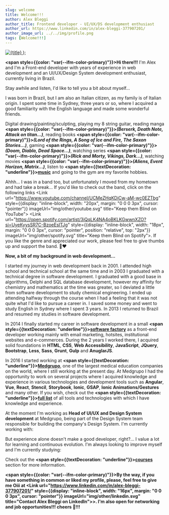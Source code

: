 ```yaml
---
slug: welcome
title: Welcome!!!
author: Alex Bleggi
author_title: Frontend developer - UI/UX/DS development enthusiast
author_url: https://www.linkedin.com/in/alex-bleggi-377907201/
author_image_url: ../../img/profile.png
tags: [Welcome!!!]
---
```




  <a href={url} target="_blank">
    <img style={style} src={useBaseUrl(imageUrl)} alt={title} />
  </a>
);

**<span style={{color: "var(--ifm-color-primary)"}}>Hi there!!!</span>** I'm Alex and I'm a Front-end developer with <Experience></Experience> years of experience in web development and an UI/UX/Design
System development enthusiast, currently living in Brazil.

Stay awhile and listen, I'd like to tell you a bit about myself...

<!--truncate-->

I was born in Brazil, but I am also an Italian citizen, as my family is of Italian origin. I spent some time in Sydney, three years or so, where I acquired a good familiarity with the English language and made some wonderful friends.

Digital drawing/painting/sculpting, playing my 8 string guitar, reading manga **<span style={{color: "var(--ifm-color-primary)"}}>_(Berserk, Death Note, Attack on titan...)_</span>**,
reading books **<span style={{color: "var(--ifm-color-primary)"}}>_(Lord of the Rings, A Song of Ice and Fire, The Saxon Stories...)_</span>**, gaming **<span style={{color: "var(--ifm-color-primary)"}}>_(Doom, Diablo, Dead Space...)_</span>**, watching series
**<span style={{color: "var(--ifm-color-primary)"}}>_(Rick and Morty, Vikings, Dark...)_</span>**, watching movies **<span style={{color: "var(--ifm-color-primary)"}}>_(Aliens, Event Horizon, Matrix...)_</span>**, listen to **<span style={{textDecoration: "underline"}}>[music](https://open.spotify.com/user/6fxgq33nqg0d0v06fac1irobq)</span>** and going to the gym are my favorite hobbies.

Ahhh... I was in a band too, but unfortunately I moved from my hometown and had take a break... If you'd like to check out the band, click on the following
links <Link url="https://www.youtube.com/channel/UCMeZHqKDiCw-aM-wc0EZTbg" style={{display: "inline-block", width: "20px", margin: "0 0 0 3px", cursor: "pointer"}} imageUrl="img/other/youtube.svg" title="Keep them Blind on YouTube"></Link> <Link url="https://open.spotify.com/artist/3iQqLK4NA4oBKLKGwwnXZO?si=UyeKyysSR7C-BzoeEsITJg" style={{display: "inline-block", width: "18px", margin: "0 0 0 3px", cursor: "pointer", position: "relative", top: "2px"}} imageUrl="img/other/spotify.svg" title="Keep them Blind on Spotify"></Link>.
If you like the genre and appreciated our work, please feel free to give thumbs up and support the band. 🤘❤️

**Now, a bit of my background in web development...**

I started my journey in web development back in 2001. I attended high school and technical school at the same time and in 2003 I graduated with a technical degree in software development. I graduated with a good base in algorithms,
Delphi and SQL database development, however my affinity for chemistry and mathematics at the time was greater, so I deviated a little from software development to study chemical engineering. I ended up attending
halfway through the course when I had a feeling that it was not quite what I'd like to pursue a career in. I saved some money and went to study English in Sydney where I spent 3 years. In 2013 I returned to Brazil and resumed my
studies in software development.

In 2014 I finally started my career in software development in a small **<span style={{textDecoration: "underline"}}>[software factory](https://www.linkedin.com/company/axys/)</span>** as a front-end developer working mainly with email marketing, hotsites, institutional websites and e-commerces.
During the 2 years I worked there, I acquired solid foundations in **HTML**, **CSS**, **Web Accessibility**, **JavaScript**, **JQuery**, **Bootstrap**, **Less**, **Sass**, **Grunt**, **Gulp** and **AnuglarJS**.

In 2016 I started working at **<span style={{textDecoration: "underline"}}>[Medgrupo](https://www.linkedin.com/company/medgrupo/)</span>**, one of the largest medical education companies on the world, where I still working at the present day.
At Medgrupo I had the opportunity to work on several projects where I acquired knowledge and experience in various technologies and development tools such as **Angular**, **Vue**, **React**, **Stencil**, **Storybook**, **Ionic**, **GSAP**, **Ionic Animations/Gestures** and many other.
If you wish, check out the **<span style={{textDecoration: "underline"}}>[full list](https://alexbleggi.netlify.app/knowledge)</span>** of all tools and technologies with which I have knowledge and experience.

At the moment I'm working as **Head of UI/UX and Design System development** at Medgrupo, being part of the Design System team responsible for building the company's Design System. I'm currently working with:

<Link url="https://stenciljs.com/" style={{display: "inline-block", width: "80px", margin: "0 10px 20px 0", cursor: "pointer"}} imageUrl="img/knowledge/stencil-js-gray.svg" title="Stencil.js"></Link>
<Link url="https://sass-lang.com/" style={{display: "inline-block", width: "80px", margin: "0 10px 20px 0", cursor: "pointer"}} imageUrl="img/knowledge/sass.svg" title="SCSS"></Link>
<Link url="https://storybook.js.org/" style={{display: "inline-block", width: "65px", margin: "0 10px 20px 0", cursor: "pointer"}} imageUrl="img/knowledge/storybook.svg" title="Storybook"></Link>
<Link url="https://ionicframework.com/docs/utilities/animations" style={{display: "inline-block", width: "70px", margin: "0 0 20px 0", cursor: "pointer"}} imageUrl="img/knowledge/ionic.svg" title="Ionic Animations and Gestures"></Link>

But experience alone doesn't make a good developer, right?... I value a lot for learning and continuous evolution. I'm always looking to improve myself and I'm currently studying:

<Link url="https://nextjs.org/" style={{display: "inline-block", width: "100px", margin: "0 0 20px 0", cursor: "pointer"}} imageUrl="img/knowledge/next-js-gray.svg" title="next.js"></Link>

Check out the **<span style={{textDecoration: "underline"}}>[courses](https://alexbleggi.netlify.app/courses)</span>** section for more information.

**<span style={{color: "var(--ifm-color-primary)"}}>By the way, if you have something in common or liked my profile, please, feel free to give me Oiii at <Link url="https://www.linkedin.com/in/alex-bleggi-377907201/" style={{display: "inline-block", width: "16px", margin: "0 0 0 3px", cursor: "pointer"}} imageUrl="img/other/linkedin.svg" title="Contact Alex Bleggi on LinkedIn">></Link>.
I'm also open for networking and job opportunities!!! cheers 🍻!!!</span>**
